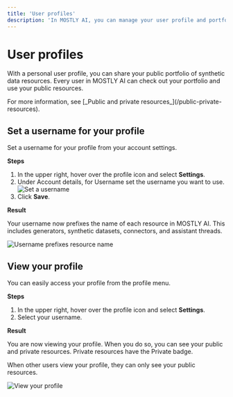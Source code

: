 ```yaml
---
title: 'User profiles'
description: 'In MOSTLY AI, you can manage your user profile and portfolio by setting a username and making synthetic data resources as public for others to view and use.'
---
```



# User profiles

With a personal user profile, you can share your public portfolio of synthetic data resources. Every user in MOSTLY AI can check out your portfolio and use your public resources.

<CustomCallout>
For more information, see [_Public and private resources_](/public-private-resources).
</CustomCallout>

## Set a username for your profile

Set a username for your profile from your account settings.

**Steps**

1. In the upper right, hover over the profile icon and select **Settings**.
2. Under Account details, for Username set the username you want to use.
    <Image 
        src="/docs/docimages/user/01-set-username.webp"
        alt="Set a username"
        width={800}
        height={10}
    />
3. Click **Save**.

**Result**

Your username now prefixes the name of each resource in MOSTLY AI. This includes generators, synthetic datasets, connectors, and assistant threads.

<Image
    src="/docs/docimages/user/01-set-username-02-prefix-resource-name.webp"
    alt="Username prefixes resource name"
    width={400}
    height={10}
/>

## View your profile

You can easily access your profile from the profile menu.

**Steps**

1. In the upper right, hover over the profile icon and select **Settings**.
2. Select your username.

**Result**

You are now viewing your profile. When you do so, you can see your public and private resources. Private resources have the <PrivateResourceIcon/> Private badge.

When other users view your profile, they can only see your public resources.

<Image
    src="/docs/docimages/user/02-view-profile-01-personal-profile.webp"
    alt="View your profile"
    width={800}
    height={10}
/>